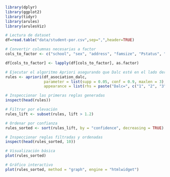 ```r
library(dplyr)
library(ggplot2)
library(tidyr)
library(arules)
library(arulesViz)

# Lectura de dataset
df=read.table("data/student-por.csv",sep=",",header=TRUE)

# Convertir columnas necesarias a factor
cols_to_factor <- c("school", "sex", "address", "famsize", "Pstatus", "Medu", "Fedu", "Mjob", "Fjob", "reason", "guardian", "traveltime", "studytime" ,"famrel", "freetime", "goout", "health")

df[cols_to_factor] <- lapply(df[cols_to_factor], as.factor)

# Ejecutar el algoritmo Apriori asegurando que Dalc esté en el lado derecho de las reglas
rules <- apriori(df_asociation_dalc, 
                 parameter = list(supp = 0.05, conf = 0.9, maxlen = 3),
                 appearance = list(rhs = paste("Dalc=", c("1", "2", "3", "4", "5"), sep="")))

# Inspeccionar las primeras reglas generadas
inspect(head(rules))

# Filtrar por elevación
rules_lift <- subset(rules, lift > 1.2)

# Ordenar por confianza
rules_sorted <- sort(rules_lift, by = "confidence", decreasing = TRUE)

# Inspeccionar reglas filtradas y ordenadas
inspect(head(rules_sorted, 10))

# Visualización básica
plot(rules_sorted)

# Gráfico interactivo
plot(rules_sorted, method = "graph", engine = "htmlwidget")
```
